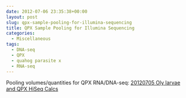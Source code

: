 ```yaml
---
date: 2012-07-06 23:35:38+00:00
layout: post
slug: qpx-sample-pooling-for-illumina-sequencing
title: QPX Sample Pooling for Illumina Sequencing
categories:
  - Miscellaneous
tags:
  - DNA-seq
  - QPX
  - quahog parasite x
  - RNA-seq
---
```


Pooling volumes/quantities for QPX RNA/DNA-seq:
[
20120705 Oly larvae and QPX HiSeq Calcs](https://docs.google.com/spreadsheet/ccc?key=0AmS_90rPaQMzdG83MFVDZVc3V2lIRzVjcUlxenN6VEE&usp=sharing)
